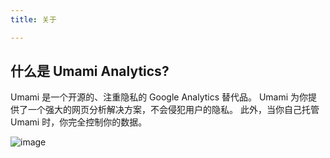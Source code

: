 ```yaml
---
title: 关于

---
```


## 什么是 Umami Analytics?

Umami 是一个开源的、注重隐私的 Google Analytics 替代品。
Umami 为你提供了一个强大的网页分析解决方案，不会侵犯用户的隐私。
此外，当你自己托管 Umami 时，你完全控制你的数据。

![image](/images/docs/v2/screenshot.png)
